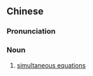 {{also|联立方程}}
==Chinese==
{{zh-forms|s=联立方程|type=112}}

===Pronunciation===
{{zh-pron
|m=lián lì fāngchéng
|c=lyun4 laap3 fong1 cing4
|cat=n
}}

===Noun===
{{zh-noun}}

# {{lb|zh|algebra}} [[w:simultaneous equations|simultaneous equations]]
